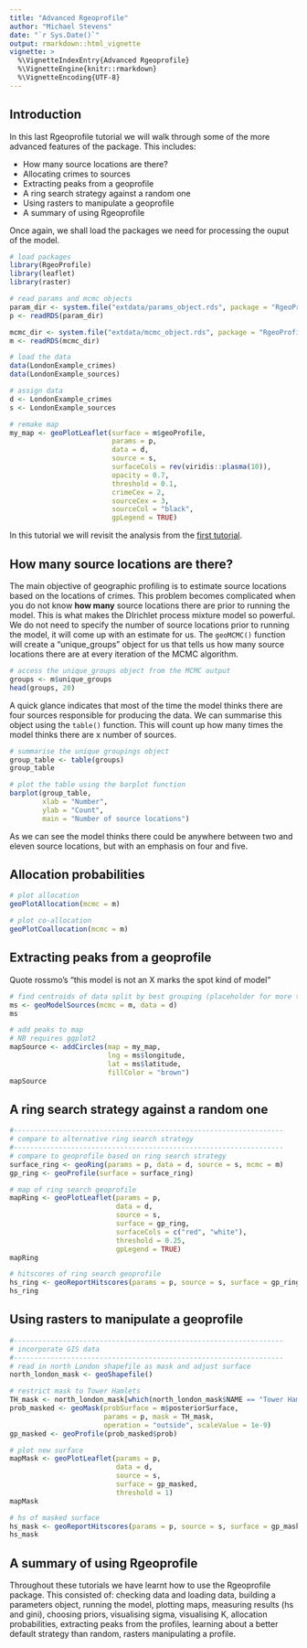 ```yaml
---
title: "Advanced Rgeoprofile"
author: "Michael Stevens"
date: "`r Sys.Date()`"
output: rmarkdown::html_vignette
vignette: >
  %\VignetteIndexEntry{Advanced Rgeoprofile}
  %\VignetteEngine{knitr::rmarkdown}
  %\VignetteEncoding{UTF-8}
---
```


## Introduction

In this last Rgeoprofile tutorial we will walk through some of the more advanced features of the package. This includes:

* How many source locations are there?
* Allocating crimes to sources
* Extracting peaks from a geoprofile 
* A ring search strategy against a random one
* Using rasters to manipulate a geoprofile
* A summary of using Rgeoprofile 

Once again, we shall load the packages we need for processing the ouput of the model.  

```r
# load packages
library(RgeoProfile)
library(leaflet)
library(raster)
```

```r

# read params and mcmc objects
param_dir <- system.file("extdata/params_object.rds", package = "RgeoProfile", mustWork = TRUE)
p <- readRDS(param_dir)

mcmc_dir <- system.file("extdata/mcmc_object.rds", package = "RgeoProfile", mustWork = TRUE)
m <- readRDS(mcmc_dir)

# load the data 
data(LondonExample_crimes)
data(LondonExample_sources)

# assign data
d <- LondonExample_crimes
s <- LondonExample_sources

# remake map
my_map <- geoPlotLeaflet(surface = m$geoProfile,
                         params = p,
                         data = d, 
                         source = s, 
                         surfaceCols = rev(viridis::plasma(10)),
                         opacity = 0.7,
                         threshold = 0.1,
                         crimeCex = 2,
                         sourceCex = 3,
                         sourceCol = "black",
                         gpLegend = TRUE)   
```

In this tutorial we will revisit the analysis from the [first tutorial](https://michael-stevens-27.github.io/Rgeoprofile/articles/Basic_Rgeoprofile.html).   

## How many source locations are there?

The main objective of geographic profiling is to estimate source locations based on the locations of crimes. This problem becomes complicated when you do not know **how many** source locations there are prior to running the model. This is what makes the DIrichlet process mixture model so powerful. We do not need to specify the number of source locations prior to running the model, it will come up with an estimate for us. The `geoMCMC()` function will create a "unique_groups" object for us that tells us how many source locations there are at every iteration of the MCMC algorithm. 

```r
# access the unique_groups object from the MCMC output
groups <- m$unique_groups
head(groups, 20)
```

A quick glance indicates that most of the time the model thinks there are four sources responsible for producing the data. We can summarise this object using the `table()` function. This will count up how many times the model thinks there are x number of sources. 

```r
# summarise the unique groupings object
group_table <- table(groups)
group_table

# plot the table using the barplot function
barplot(group_table,
        xlab = "Number",
        ylab = "Count",
        main = "Number of source locations")
```

As we can see the model thinks there could be anywhere between two and eleven source locations, but with an emphasis on four and five. 

## Allocation probabilities



```r

# plot allocation
geoPlotAllocation(mcmc = m)

# plot co-allocation
geoPlotCoallocation(mcmc = m)
```

## Extracting peaks from a geoprofile 

Quote rossmo's "this model is not an X marks the spot kind of model"

```r
# find centroids of data split by best grouping (placeholder for more thorough method)
ms <- geoModelSources(mcmc = m, data = d)
ms

# add peaks to map
# NB requires ggplot2
mapSource <- addCircles(map = my_map,
                        lng = ms$longitude, 
                        lat = ms$latitude,
                        fillColor = "brown")
mapSource
```

## A ring search strategy against a random one

```r
#------------------------------------------------------------------
# compare to alternative ring search strategy
#------------------------------------------------------------------
# compare to geoprofile based on ring search strategy
surface_ring <- geoRing(params = p, data = d, source = s, mcmc = m)
gp_ring <- geoProfile(surface = surface_ring)

# map of ring search geoprofile
mapRing <- geoPlotLeaflet(params = p, 
                          data = d, 
                          source = s, 
                          surface = gp_ring,
                          surfaceCols = c("red", "white"),
                          threshold = 0.25,
                          gpLegend = TRUE)
mapRing

# hitscores of ring search geoprofile
hs_ring <- geoReportHitscores(params = p, source = s, surface = gp_ring)
hs_ring
```

## Using rasters to manipulate a geoprofile

```r
#------------------------------------------------------------------
# incorporate GIS data
#------------------------------------------------------------------
# read in north London shapefile as mask and adjust surface
north_london_mask <- geoShapefile()

# restrict mask to Tower Hamlets
TH_mask <- north_london_mask[which(north_london_mask$NAME == "Tower Hamlets"),]
prob_masked <- geoMask(probSurface = m$posteriorSurface, 
                       params = p, mask = TH_mask,
                       operation = "outside", scaleValue = 1e-9)
gp_masked <- geoProfile(prob_masked$prob)

# plot new surface
mapMask <- geoPlotLeaflet(params = p, 
                          data = d, 
                          source = s, 
                          surface = gp_masked,
                          threshold = 1)
mapMask

# hs of masked surface
hs_mask <- geoReportHitscores(params = p, source = s, surface = gp_masked)
hs_mask

```

## A summary of using Rgeoprofile 

Throughout these tutorials we have learnt how to use the Rgeoprofile package. This consisted of: checking data and loading data, building a parameters object, running the model, plotting maps, measuring results (hs and gini), choosing priors, visualising sigma, visualising K, allocation probabilities, extracting peaks from the profiles, learning about a better default strategy than random, rasters manipulating a profile.

